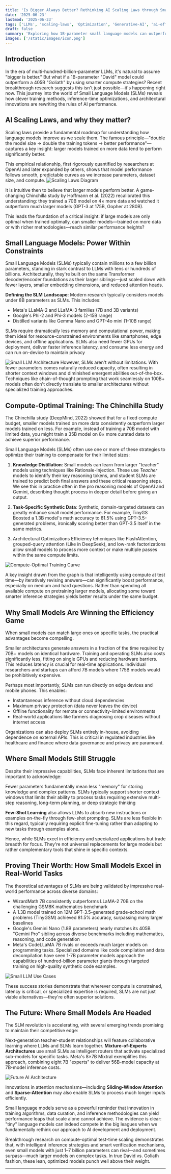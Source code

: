 ```yaml
---
title: 'Is Bigger Always Better? Rethinking AI Scaling Laws through Small Language Models'
date: '2025-06-23'
lastmod: '2025-06-23'
tags: ['LLMs', 'scaling-laws', 'Optimization', 'Generative-AI', 'ai-efficiency']
draft: false
summary: 'Exploring how 1B-parameter small language models can outperform 405B giants through clever compute allocation, test-time scaling, and innovative training strategies. Is bigger really always better in the AI world?'
images: ['/static/images/icon.png']
---
```


## Introduction

In the era of multi-hundred-billion-parameter LLMs, it's natural to assume "bigger is better." But what if a 1B-parameter "David" model could outperform a 405B "Goliath" by using smarter compute strategies? Recent breakthrough research suggests this isn't just possible—it's happening right now. This journey into the world of Small Language Models (SLMs) reveals how clever training methods, inference-time optimizations, and architectural innovations are rewriting the rules of AI performance.

<TOCInline toc={props.toc} exclude="Introduction" />

## AI Scaling Laws, and why they matter?

Scaling laws provide a fundamental roadmap for understanding how language models improve as we scale them. The famous principle—"double the model size → double the training tokens → better performance"—captures a key insight: larger models trained on more data tend to perform significantly better.

This empirical relationship, first rigorously quantified by researchers at OpenAI and later expanded by others, shows that model performance follows smooth, predictable curves as we increase parameters, dataset size, and compute.
![Scaling Laws Diagram](/static/images/blog3/scaling-laws-transformer.png)

It is intuitive then to believe that larger models perform better. A game-changing Chinchilla study by Hoffmann et al. (2022) recalibrated this understanding: they trained a 70B model on 4× more data and watched it outperform much larger models (GPT-3 at 175B, Gopher at 280B).

This leads the foundation of a critical insight: if large models are only optimal when trained optimally, can smaller models—trained on more data or with richer methodologies—reach similar performance heights?

## Small Language Models: Power Within Constraints

Small Language Models (SLMs) typically contain millions to a few billion parameters, standing in stark contrast to LLMs with tens or hundreds of billions. Architecturally, they're built on the same Transformer decoder/encoder foundations as their larger siblings—just scaled down with fewer layers, smaller embedding dimensions, and reduced attention heads.

**Defining the SLM Landscape**: Modern research typically considers models under 8B parameters as SLMs. This includes:

- Meta's LLaMA-2 and LLaMA-3 families (7B and 3B variants)
- Google's Phi-2 and Phi-3 models (2-15B range)
- Distilled variants like Gemma Nano and GPT-4o mini (1-10B range)

SLMs require dramatically less memory and computational power, making them ideal for resource-constrained environments like smartphones, edge devices, and offline applications. SLMs also need fewer GPUs for deployment, deliver faster inference latency, and consume less energy and can run on-device to maintain privacy

![Small LLM Architecture](/static/images/blog3/slm-architecture-comparison.png)
However, SLMs aren't without limitations. With fewer parameters comes naturally reduced capacity, often resulting in shorter context windows and diminished emergent abilities out-of-the-box. Techniques like chain-of-thought prompting that work seamlessly on 100B+ models often don't directly translate to smaller architectures without specialized training approaches.

## Compute-Optimal Training: The Chinchilla Study

The Chinchilla study (DeepMind, 2022) showed that for a fixed compute budget, smaller models trained on more data consistently outperform larger models trained on less. For example, instead of training a 70B model with limited data, you might train a 35B model on 8× more curated data to achieve superior performance.

Small Language Models (SLMs) often use one or more of these strategies to optimize their training to compensate for their limited sizes:

1. **Knowledge Distillation**:
   Small models can learn from larger "teacher" models using techniques like Rationale-Injection. These use _Teacher_ models to identify their key reasoning tokens, and student SLMs are trained to predict both final answers and these critical reasoning steps. We see this in practice often in the pro reasoning models of OpenAI and Gemini, describing thought process in deeper detail before giving an output.

2. **Task-Specific Synthetic Data**:
   Synthetic, domain-targeted datasets can greatly enhance small model performance. For example, TinyGS Boosted a 1.3B model's math accuracy to 81.5% using GPT-3.5-generated problems, ironically scoring better than GPT-3.5 itself in the same metrics.

3. Architectural Optimizations
   Efficiency tehcniques like FlashAttention, grouped-query attention (Like in DeepSeek), and low-rank factorizations allow small models to process more context or make multiple passes within the same compute limits.

![Compute-Optimal Training Curve](/static/images/blog3/compute-optimal-training.png)

A key insight drawn from the graph is that intelligently using compute at test time—by iteratively revising answers—can significantly boost performance, especially on medium and hard questions. Rather than spending all available compute on pretraining larger models, allocating some toward smarter inference strategies yields better results under the same budget.

## Why Small Models Are Winning the Efficiency Game

When small models can match large ones on specific tasks, the practical advantages become compelling.

Smaller architectures generate answers in a fraction of the time required by 70B+ models on identical hardware. Training and operating SLMs also costs significantly less, fitting on single GPUs and reducing hardware barriers. This reduces latency is crucial for real-time applications. Individual researchers and startups can afford 7B models where 175B models would be prohibitively expensive.

Perhaps most importantly, SLMs can run directly on edge devices and mobile phones. This enables:

- Instantaneous inference without cloud dependencies
- Maximum privacy protection (data never leaves the device)
- Offline functionality for remote or connectivity-limited environments
- Real-world applications like farmers diagnosing crop diseases without internet access

Organizations can also deploy SLMs entirely in-house, avoiding dependence on external APIs. This is critical in regulated industries like healthcare and finance where data governance and privacy are paramount.

## Where Small Models Still Struggle

Despite their impressive capabilities, SLMs face inherent limitations that are important to acknowledge:

Fewer parameters fundamentally mean less "memory" for storing knowledge and complex patterns. SLMs typically support shorter context windows that limits their ability to process tasks requiring extensive multi-step reasoning, long-term planning, or deep strategic thinking

**Few-Shot Learning** also allows LLMs to absorb new instructions or examples on-the-fly through few-shot prompting. SLMs are less flexible in this regard, typically requiring explicit fine-tuning rather than adapting to new tasks through examples alone.

Hence, while SLMs excel in efficiency and specialized applications but trade breadth for focus. They're not universal replacements for large models but rather complementary tools that shine in specific contexts.

## Proving Their Worth: How Small Models Excel in Real-World Tasks

The theoretical advantages of SLMs are being validated by impressive real-world performance across diverse domains:

- WizardMath 7B consistently outperforms LLaMA-2 70B on the challenging GSM8K mathematics benchmark
- A 1.3B model trained on 12M GPT-3.5-generated grade-school math problems (TinyGSM) achieved 81.5% accuracy, surpassing many larger baselines
- Google's Gemini Nano (1.8B parameters) nearly matches its 405B "Gemini Pro" sibling across diverse benchmarks including mathematics, reasoning, and code generation
- Meta's CodeLLaMA 7B rivals or exceeds much larger models on programming tasks. Specialized domains like code compilation and data decompilation have seen 1-7B parameter models approach the capabilities of hundred-billion parameter giants through targeted training on high-quality synthetic code examples.

![Small LLM Use Cases](/static/images/blog3/slms-vs-llms.png)

These success stories demonstrate that wherever compute is constrained, latency is critical, or specialized expertise is required, SLMs are not just viable alternatives—they're often superior solutions.

## The Future: Where Small Models Are Headed

The SLM revolution is accelerating, with several emerging trends promising to maintain their competitive edge:

Next-generation teacher-student relationships will feature collaborative learning where LLMs and SLMs learn together. **Mixture-of-Experts Architectures** use small SLMs as intelligent routers that activate specialized sub-models for specific tasks. Meta's 8×7B Mixtral exemplifies this approach, combining eight 7B "experts" to deliver 56B-model capacity at 7B-model inference costs.

![Future AI Architecture](/static/images/blog3/moe.png)

Innovations in attention mechanisms—including **Sliding-Window Attention** and **Sparse-Attention** may also enable SLMs to process much longer inputs efficiently.

Small language models serve as a powerful reminder that innovation in training algorithms, data curation, and inference methodologies can yield performance leaps that scale alone cannot achieve. The evidence is clear: "tiny" language models can indeed compete in the big leagues when we fundamentally rethink our approach to AI development and deployment.

Breakthrough research on compute-optimal test-time scaling demonstrates that, with intelligent inference strategies and smart verification mechanisms, even small models with just 1–7 billion parameters can rival—and sometimes surpass—much larger models on complex tasks. In true David vs. Goliath fashion, these lean, optimized models punch well above their weight.

---
